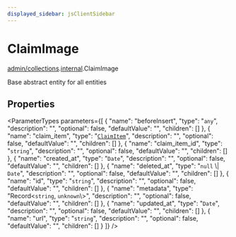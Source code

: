```yaml
---
displayed_sidebar: jsClientSidebar
---
```



# ClaimImage

[admin/collections](../../modules/admin_collections.mdx).[internal](../../admin_collections/modules/admin_collections.internal.mdx).ClaimImage

Base abstract entity for all entities

## Properties

<ParameterTypes parameters={[
  {
    "name": "beforeInsert",
    "type": "`any`",
    "description": "",
    "optional": false,
    "defaultValue": "",
    "children": []
  },
  {
    "name": "claim_item",
    "type": "[`ClaimItem`](admin_collections.internal.ClaimItem.mdx)",
    "description": "",
    "optional": false,
    "defaultValue": "",
    "children": []
  },
  {
    "name": "claim_item_id",
    "type": "`string`",
    "description": "",
    "optional": false,
    "defaultValue": "",
    "children": []
  },
  {
    "name": "created_at",
    "type": "`Date`",
    "description": "",
    "optional": false,
    "defaultValue": "",
    "children": []
  },
  {
    "name": "deleted_at",
    "type": "``null`` \\| `Date`",
    "description": "",
    "optional": false,
    "defaultValue": "",
    "children": []
  },
  {
    "name": "id",
    "type": "`string`",
    "description": "",
    "optional": false,
    "defaultValue": "",
    "children": []
  },
  {
    "name": "metadata",
    "type": "Record<`string`, `unknown`\\>",
    "description": "",
    "optional": false,
    "defaultValue": "",
    "children": []
  },
  {
    "name": "updated_at",
    "type": "`Date`",
    "description": "",
    "optional": false,
    "defaultValue": "",
    "children": []
  },
  {
    "name": "url",
    "type": "`string`",
    "description": "",
    "optional": false,
    "defaultValue": "",
    "children": []
  }
]} />
